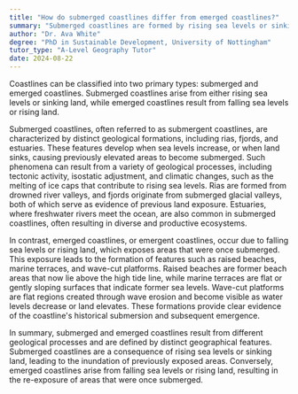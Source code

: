 ```yaml
---
title: "How do submerged coastlines differ from emerged coastlines?"
summary: "Submerged coastlines are formed by rising sea levels or sinking land, while emerged coastlines result from falling sea levels or rising land."
author: "Dr. Ava White"
degree: "PhD in Sustainable Development, University of Nottingham"
tutor_type: "A-Level Geography Tutor"
date: 2024-08-22
---
```


Coastlines can be classified into two primary types: submerged and emerged coastlines. Submerged coastlines arise from either rising sea levels or sinking land, while emerged coastlines result from falling sea levels or rising land.

Submerged coastlines, often referred to as submergent coastlines, are characterized by distinct geological formations, including rias, fjords, and estuaries. These features develop when sea levels increase, or when land sinks, causing previously elevated areas to become submerged. Such phenomena can result from a variety of geological processes, including tectonic activity, isostatic adjustment, and climatic changes, such as the melting of ice caps that contribute to rising sea levels. Rias are formed from drowned river valleys, and fjords originate from submerged glacial valleys, both of which serve as evidence of previous land exposure. Estuaries, where freshwater rivers meet the ocean, are also common in submerged coastlines, often resulting in diverse and productive ecosystems.

In contrast, emerged coastlines, or emergent coastlines, occur due to falling sea levels or rising land, which exposes areas that were once submerged. This exposure leads to the formation of features such as raised beaches, marine terraces, and wave-cut platforms. Raised beaches are former beach areas that now lie above the high tide line, while marine terraces are flat or gently sloping surfaces that indicate former sea levels. Wave-cut platforms are flat regions created through wave erosion and become visible as water levels decrease or land elevates. These formations provide clear evidence of the coastline's historical submersion and subsequent emergence.

In summary, submerged and emerged coastlines result from different geological processes and are defined by distinct geographical features. Submerged coastlines are a consequence of rising sea levels or sinking land, leading to the inundation of previously exposed areas. Conversely, emerged coastlines arise from falling sea levels or rising land, resulting in the re-exposure of areas that were once submerged.
    